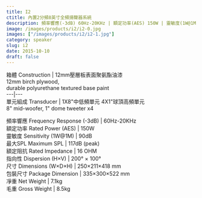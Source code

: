 ```yaml
---
title: I2
ctitle: 內置2分頻8英寸全頻揚聲器系統
description: 頻率響應(-3dB) 60Hz-20KHz | 額定功率(AES) 150W | 靈敏度(1W@1M) 90dB | 最大SPL 117dB (peak)
image: /images/products/i2/i2-0.jpg
images: ["/images/products/i2/i2-1.jpg"]
category: speaker
slug: i2
date: 2015-10-10
draft: false
---
```


箱體 Construction  |  12mm壓層板表面聚氨酯油漆  
12mm birch plywood,  
durable polyurethane textured base paint  
---|---  
單元組成 Transducer  |  1X8"中低頻單元   4X1"球頂高頻單元  
8" mid-woofer, 1" dome tweeter x4  
  
頻率響應 Frequency Response (-3dB)  |  60Hz-20KHz   
額定功率 Rated Power (AES)  |  150W   
靈敏度 Sensitivity (1W@1M)  |  90dB   
最大SPL Maximum SPL  |  117dB (peak)   
額定阻抗 Rated Impedance  |  16 OHM   
指向性 Dispersion (H×V)  |  200° × 100°   
尺寸 Dimensions (W×D×H)  |  250×211×418 mm   
包裝尺寸 Package Dimension  |  335×300×522 mm   
凈重 Net Weight  |  7.1kg   
毛重 Gross Weight  |  8.5kg 


